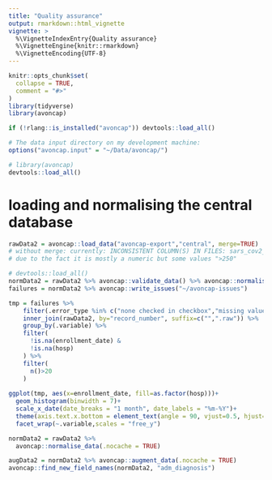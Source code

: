 ```yaml
---
title: "Quality assurance"
output: rmarkdown::html_vignette
vignette: >
  %\VignetteIndexEntry{Quality assurance}
  %\VignetteEngine{knitr::rmarkdown}
  %\VignetteEncoding{UTF-8}
---
```


```r
knitr::opts_chunk$set(
  collapse = TRUE,
  comment = "#>"
)
library(tidyverse)
library(avoncap)
```

```r

if (!rlang::is_installed("avoncap")) devtools::load_all()

# The data input directory on my development machine:
options("avoncap.input" = "~/Data/avoncap/")

# library(avoncap)
devtools::load_all()

```

# loading and normalising the central database

```r
rawData2 = avoncap::load_data("avoncap-export","central", merge=TRUE)
# without merge: currently: INCONSISTENT COLUMN(S) IN FILES: sars_cov2_antigen
# due to the fact it is mostly a numeric but some values ">250"

# devtools::load_all()
normData2 = rawData2 %>% avoncap::validate_data() %>% avoncap::normalise_data()
failures = normData2 %>% avoncap::write_issues("~/avoncap-issues")
```

```r
tmp = failures %>% 
    filter(.error_type %in% c("none checked in checkbox","missing value")) %>% 
    inner_join(rawData2, by="record_number", suffix=c("",".raw")) %>%
    group_by(.variable) %>%
    filter(
      !is.na(enrollment_date) &
      !is.na(hosp)
    ) %>%
    filter(
      n()>20
    )
  
ggplot(tmp, aes(x=enrollment_date, fill=as.factor(hosp)))+
  geom_histogram(binwidth = 7)+
  scale_x_date(date_breaks = "1 month", date_labels = "%m-%Y")+
  theme(axis.text.x.bottom = element_text(angle = 90, vjust=0.5, hjust=1))+
  facet_wrap(~.variable,scales = "free_y")

```


```r

normData2 = rawData2 %>% 
  avoncap::normalise_data(.nocache = TRUE)

augData2 = normData2 %>% avoncap::augment_data(.nocache = TRUE)
avoncap::find_new_field_names(normData2, "adm_diagnosis")

```
